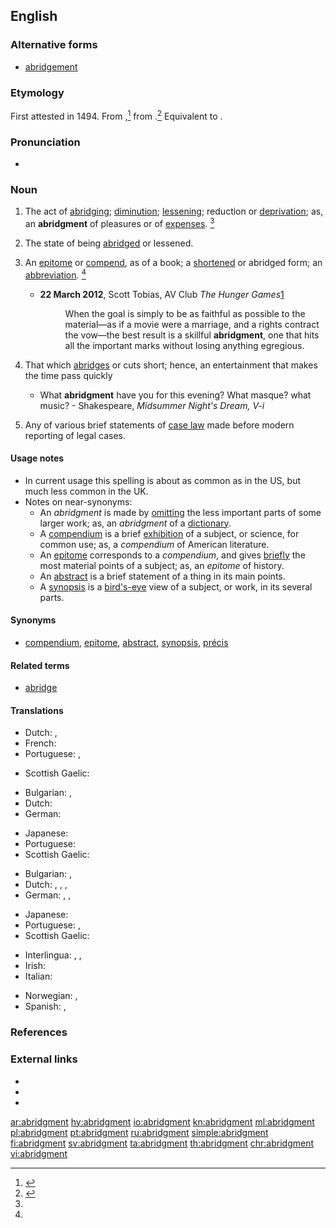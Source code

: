 ==English==
{{Webster 1913}}

===Alternative forms===
* [[abridgement]]

===Etymology===
First attested in 1494. From {{etyl|enm|en}} {{term|abrygement|lang=enm}},<ref>{{R:RHCD|page=5}}</ref> from {{etyl|frm|en}} {{term|abregement|abrégement|lang=enm}}.<ref name=SOED>{{R:SOED5|page=8}}</ref> Equivalent to {{suffix|abridge|ment|lang=en}}.

===Pronunciation===
* {{a|US}} {{IPA|/əˈbɹɪd͡ʒ.mn̩t/|lang=en}}

===Noun===
{{en-noun}}

# {{context|US|lang=en}} The act of [[abridging]]; [[diminution]]; [[lessening]]; reduction or [[deprivation]]; as, an '''abridgment''' of pleasures or of [[expenses]]. {{defdate|First attested from around (1350 to 1470).}}<ref name=SOED/>
# {{context|US|lang=en}} The state of being [[abridged]] or lessened.
# {{context|US|lang=en}} An [[epitome]] or [[compend]], as of a book; a [[shortened]] or abridged form; an [[abbreviation]]. {{defdate|First attested from around (1350 to 1470).}}<ref name=SOED/>
#* '''22 March 2012''', Scott Tobias, AV Club ''The Hunger Games''[http://www.avclub.com/articles/the-hunger-games,71293/]
#*: When the goal is simply to be as faithful as possible to the material—as if a movie were a marriage, and a rights contract the vow—the best result is a skillful '''abridgment''', one that hits all the important marks without losing anything egregious.
# {{context|obsolete|lang=en}} That which [[abridges]] or cuts short; hence, an entertainment that makes the time pass quickly
#* What '''abridgment''' have you for this evening? What masque? what music? - Shakespeare, ''Midsummer Night's Dream, V-i''
# {{context|dated|legal|lang=en}} Any of various brief statements of [[case law]] made before modern reporting of legal cases.

====Usage notes====
* In current usage this spelling is about as common as {{m|en|abridgement}} in the US, but much less common in the UK.
* Notes on near-synonyms:
** An ''abridgment'' is made by [[omitting]] the less important parts of some larger work; as, an ''abridgment'' of a [[dictionary]].
** A [[compendium]] is a brief [[exhibition]] of a subject, or science, for common use; as, a ''compendium'' of American literature.
** An [[epitome]] corresponds to a ''compendium'', and gives [[briefly]] the most material points of a subject; as, an ''epitome'' of history.
** An [[abstract]] is a brief statement of a thing in its main points.
** A [[synopsis]] is a [[bird's-eye]] view of a subject, or work, in its several parts.

====Synonyms====
* {{sense|act of abridging}} [[compendium]], [[epitome]], [[abstract]], [[synopsis]], [[précis]]

====Related terms====
* [[abridge]]

====Translations====
{{trans-top|act of abridging}}
* Dutch: {{t|nl|bekorting}}, {{t+|nl|verkorting}}
* French: {{t+|fr|raccourcissement|m}}
* Portuguese: {{t|pt|resumo|m}}, {{t|pt|abreviação|f}}
{{trans-mid}}
* Scottish Gaelic: {{t|gd|giorrachadh|m}}
{{trans-bottom}}

{{trans-top|state of being abridged}}
* Bulgarian: {{t-check|bg|ограничение|sc=Cyrl}}, {{t-check|bg|[[лишаване]] [[от]] [[права]]|sc=Cyrl}} {{attention|bg|2=was "лишаване от права" - assumed sum-of-parts; if an idiom, remove the wikilinks to the individual words. see [[User:Kephir/gadgets/xte#Translation_fixing]]}}
* Dutch: {{t|nl|ingekorte versie|m}}
* German: {{t+check|de|Kürzung|f}}
{{trans-mid}}
* Japanese: {{t+|ja|縮小|tr=shukushō}}
* Portuguese: {{t|pt|resumo|m}}
* Scottish Gaelic: {{t|gd|giorrachadh|m}}
{{trans-bottom}}

{{trans-top|shortened version}}
* Bulgarian: {{t-check|bg|късяване|alt=скъсяване|sc=Cyrl}} {{attention|bg|2=was "с[[късяване]]" - assumed inflected form or vocalised spelling; please verify if linking is acceptable. see [[User:Kephir/gadgets/xte#Translation_fixing]]}}, {{t+|bg|съкращение}}
* Dutch: {{t-check|nl|[[ingekorte]] [[versie]]}} {{attention|nl|2=was "ingekorte versie" - assumed sum-of-parts; if an idiom, remove the wikilinks to the individual words. see [[User:Kephir/gadgets/xte#Translation_fixing]]}}, {{t+|nl|uittreksel}}, {{t-check|nl|[[korte]] [[inhoud]]}} {{attention|nl|2=was "korte inhoud." - assumed sum-of-parts; if an idiom, remove the wikilinks to the individual words. see [[User:Kephir/gadgets/xte#Translation_fixing]]}}, {{t+|nl|excerpt|n}}
* German: {{t+|de|Auszug|m}}, {{t+|de|Kurzfassung|f}}, {{t+|de|Kurzform|f}}
{{trans-mid}}
* Japanese: {{t+|ja|要約|tr=ようやく, yōyaku}}
* Portuguese: {{t|pt|resumo|m}}, {{t|pt|abreviação|f}}
* Scottish Gaelic: {{t|gd|giorrachadh|m}}
{{trans-bottom}}

{{trans-top|obsolete: that which abridges or cuts short}}
{{trans-mid}}
{{trans-bottom}}

{{trans-top|brief statement of case law}}
{{trans-mid}}
{{trans-bottom}}

{{checktrans-top}}
* Interlingua: {{t-check|ia|abbreviation}}, {{t-check|ia|compendio}}, {{t-check|ia|summario}}
* Irish: {{t-check|ga|aicearra|m}}
* Italian: {{t-check|it|ompendio}}
{{trans-mid}}
* Norwegian: {{t-check|no|forkortelse|c|n}}, {{t-check|no|utdrag|n}}
* Spanish: {{t-check|es|abreviación}}, {{t-check|es|compendio|m}}
{{trans-bottom}}

===References===
<references/>

===External links===
* {{R:Webster 1913}}
* {{R:Century 1911}}
* {{R:OneLook}}

[[ar:abridgment]]
[[hy:abridgment]]
[[io:abridgment]]
[[kn:abridgment]]
[[ml:abridgment]]
[[pl:abridgment]]
[[pt:abridgment]]
[[ru:abridgment]]
[[simple:abridgment]]
[[fi:abridgment]]
[[sv:abridgment]]
[[ta:abridgment]]
[[th:abridgment]]
[[chr:abridgment]]
[[vi:abridgment]]